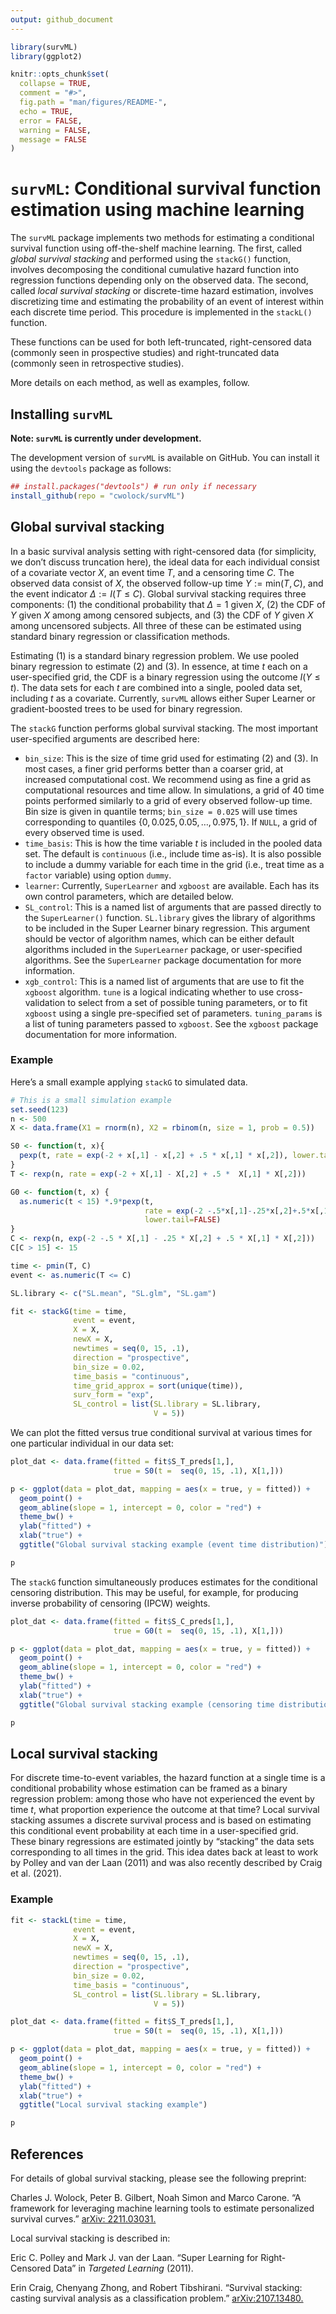```yaml
---
output: github_document
---
```


<!-- README.md is generated from README.Rmd. Please edit that file -->

```r
library(survML)
library(ggplot2)

knitr::opts_chunk$set(
  collapse = TRUE,
  comment = "#>",
  fig.path = "man/figures/README-",
  echo = TRUE,
  error = FALSE,
  warning = FALSE,
  message = FALSE
)
```

# `survML`: Conditional survival function estimation using machine learning

The `survML` package implements two methods for estimating a conditional survival function using off-the-shelf machine learning. The first, called *global survival stacking* and performed using the `stackG()` function, involves decomposing the conditional cumulative hazard function into regression functions depending only on the observed data. The second, called *local survival stacking* or discrete-time hazard estimation, involves discretizing time and estimating the probability of an event of interest within each discrete time period. This procedure is implemented in the `stackL()` function. 

These functions can be used for both left-truncated, right-censored data (commonly seen in prospective studies) and right-truncated data (commonly seen in retrospective studies). 

More details on each method, as well as examples, follow. 

## Installing `survML`

**Note: `survML` is currently under development.**

The development version of `survML` is available on GitHub. You can install it using the `devtools` package as follows: 

```r
## install.packages("devtools") # run only if necessary
install_github(repo = "cwolock/survML")
```

## Global survival stacking

In a basic survival analysis setting with right-censored data (for simplicity, we don't discuss truncation here), the ideal data for each individual consist of a covariate vector $X$, an event time $T$, and a censoring time $C$. The observed data consist of $X$, the observed follow-up time $Y:=\text{min}(T,C)$, and the event indicator $\Delta := I(T \leq C)$. Global survival stacking requires three components: (1) the conditional probability that $\Delta = 1$ given $X$, (2) the CDF of $Y$ given $X$ among among censored subjects, and (3) the CDF of $Y$ given $X$ among uncensored subjects. All three of these can be estimated using standard binary regression or classification methods. 

Estimating (1) is a standard binary regression problem. We use pooled binary regression to estimate (2) and (3). In essence, at time $t$ each on a user-specified grid, the CDF is a binary regression using the outcome $I(Y \leq t)$. The data sets for each $t$ are combined into a single, pooled data set, including $t$ as a covariate. Currently, `survML` allows either Super Learner or gradient-boosted trees to be used for binary regression.

The `stackG` function performs global survival stacking. The most important user-specified arguments are described here:

* `bin_size`: This is the size of time grid used for estimating (2) and (3). In most cases, a finer grid performs better than a coarser grid, at increased computational cost. We recommend using as fine a grid as computational resources and time allow. In simulations, a grid of 40 time points performed similarly to a grid of every observed follow-up time. Bin size is given in quantile terms; `bin_size = 0.025` will use times corresponding to quantiles $\{0, 0.025, 0.05, \dots, 0.975, 1\}$. If `NULL`, a grid of every observed time is used. 
* `time_basis`: This is how the time variable $t$ is included in the pooled data set. The default is `continuous` (i.e., include time as-is). It is also possible to include a dummy variable for each time in the grid (i.e., treat time as a `factor` variable) using option `dummy`. 
* `learner`: Currently, `SuperLearner` and `xgboost` are available. Each has its own control parameters, which are detailed below. 
* `SL_control`: This is a named list of arguments that are passed directly to the `SuperLearner()` function. `SL.library` gives the library of algorithms to be included in the Super Learner binary regression. This argument should be vector of algorithm names, which can be either default algorithms included in the `SuperLearner` package, or user-specified algorithms. See the `SuperLearner` package documentation for more information. 
* `xgb_control`: This is a named list of arguments that are use to fit the `xgboost` algorithm. `tune` is a logical indicating whether to use cross-validation to select from a set of possible tuning parameters, or to fit `xgboost` using a single pre-specified set of parameters. `tuning_params` is a list of tuning parameters passed to `xgboost`. See the `xgboost` package documentation for more information.  

### Example

Here's a small example applying `stackG` to simulated data. 

```r
# This is a small simulation example
set.seed(123)
n <- 500
X <- data.frame(X1 = rnorm(n), X2 = rbinom(n, size = 1, prob = 0.5))

S0 <- function(t, x){
  pexp(t, rate = exp(-2 + x[,1] - x[,2] + .5 * x[,1] * x[,2]), lower.tail = FALSE)
}
T <- rexp(n, rate = exp(-2 + X[,1] - X[,2] + .5 *  X[,1] * X[,2]))

G0 <- function(t, x) {
  as.numeric(t < 15) *.9*pexp(t,
                              rate = exp(-2 -.5*x[,1]-.25*x[,2]+.5*x[,1]*x[,2]),
                              lower.tail=FALSE)
}
C <- rexp(n, exp(-2 -.5 * X[,1] - .25 * X[,2] + .5 * X[,1] * X[,2]))
C[C > 15] <- 15

time <- pmin(T, C)
event <- as.numeric(T <= C)

SL.library <- c("SL.mean", "SL.glm", "SL.gam")

fit <- stackG(time = time,
              event = event,
              X = X,
              newX = X,
              newtimes = seq(0, 15, .1),
              direction = "prospective",
              bin_size = 0.02,
              time_basis = "continuous",
              time_grid_approx = sort(unique(time)),
              surv_form = "exp",
              SL_control = list(SL.library = SL.library,
                                V = 5))
```

We can plot the fitted versus true conditional survival at various times for one particular individual in our data set: 

```r
plot_dat <- data.frame(fitted = fit$S_T_preds[1,], 
                       true = S0(t =  seq(0, 15, .1), X[1,]))

p <- ggplot(data = plot_dat, mapping = aes(x = true, y = fitted)) + 
  geom_point() + 
  geom_abline(slope = 1, intercept = 0, color = "red") + 
  theme_bw() + 
  ylab("fitted") +
  xlab("true") + 
  ggtitle("Global survival stacking example (event time distribution)")

p
```

The `stackG` function simultaneously produces estimates for the conditional censoring distribution. This may be useful, for example, for producing inverse probability of censoring (IPCW) weights. 

```r
plot_dat <- data.frame(fitted = fit$S_C_preds[1,], 
                       true = G0(t =  seq(0, 15, .1), X[1,]))

p <- ggplot(data = plot_dat, mapping = aes(x = true, y = fitted)) + 
  geom_point() + 
  geom_abline(slope = 1, intercept = 0, color = "red") + 
  theme_bw() + 
  ylab("fitted") +
  xlab("true") + 
  ggtitle("Global survival stacking example (censoring time distribution)")

p
```

## Local survival stacking

For discrete time-to-event variables, the hazard function at a single time is a conditional probability whose estimation can be framed as a binary regression problem: among those who have not experienced the event by time $t$, what proportion experience the outcome at that time? Local survival stacking assumes a discrete survival process and is based on estimating this conditional event probability at each time in a user-specified grid. These binary regressions are estimated jointly by "stacking" the data sets corresponding to all times in the grid. This idea dates back at least to work by Polley and van der Laan (2011) and was also recently described by Craig et al. (2021). 

### Example

```r
fit <- stackL(time = time,
              event = event,
              X = X,
              newX = X,
              newtimes = seq(0, 15, .1),
              direction = "prospective",
              bin_size = 0.02,
              time_basis = "continuous",
              SL_control = list(SL.library = SL.library,
                                V = 5))
```

```r
plot_dat <- data.frame(fitted = fit$S_T_preds[1,], 
                       true = S0(t =  seq(0, 15, .1), X[1,]))

p <- ggplot(data = plot_dat, mapping = aes(x = true, y = fitted)) + 
  geom_point() + 
  geom_abline(slope = 1, intercept = 0, color = "red") + 
  theme_bw() + 
  ylab("fitted") +
  xlab("true") + 
  ggtitle("Local survival stacking example")

p
```

## References
For details of global survival stacking, please see the following preprint:

Charles J. Wolock, Peter B. Gilbert, Noah Simon and Marco Carone. "A framework for leveraging machine learning tools to estimate personalized survival curves." [arXiv: 2211.03031.](https://arxiv.org/abs/2211.03031)

Local survival stacking is described in: 

Eric C. Polley and Mark J. van der Laan. "Super Learning for Right-Censored Data" in *Targeted Learning* (2011). 

Erin Craig, Chenyang Zhong, and Robert Tibshirani. "Survival stacking: casting survival analysis as a classification problem." [arXiv:2107.13480.](https://arxiv.org/abs/2107.13480)
